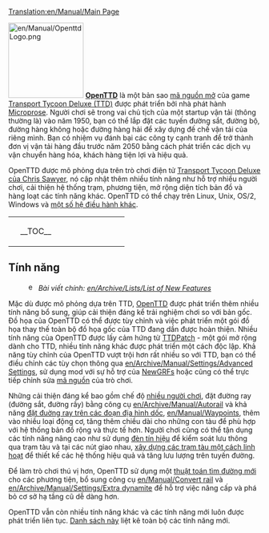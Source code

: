 [[Translation:en/Manual/Main Page]]
{{en/Manual/Navigation}}

[[File:en/Manual/OpenttdLogo.png|left|150px]]
[http://www.openttd.org/ '''OpenTTD'''] là một bản sao [https://vi.wikipedia.org/wiki/Ph%E1%BA%A7n_m%E1%BB%81m_ngu%E1%BB%93n_m%E1%BB%9F mã nguồn mở] của game [https://vi.wikipedia.org/wiki/Transport_Tycoon Transport Tycoon Deluxe (TTD)] được phát triển bởi nhà phát hành [https://vi.wikipedia.org/wiki/MicroProse Microprose]. Người chơi sẽ trong vai chủ tịch của một startup vận tải (thông thường là) vào năm 1950, bạn có thể lắp đặt các tuyến đường sắt, đường bộ, đường hàng không hoặc đường hàng hải để xây dựng đế chế vận tải của riêng mình. Bạn có nhiệm vụ đánh bại các công ty cạnh tranh để trở thành đơn vị vận tải hàng đầu trước năm 2050 bằng cách phát triển các dịch vụ vận chuyển hàng hóa, khách hàng tiện lợi và hiệu quả.

OpenTTD được mô phỏng dựa trên trò chơi điện tử [http://www.chrissawyer.com/info.htm Transport Tycoon Deluxe của Chris Sawyer], nó cập nhật thêm nhiều tính năng như hỗ trợ nhiều người chơi, cải thiện hệ thống trạm, phương tiện, mở rộng diện tích bản đồ và hàng loạt các tính năng khác. OpenTTD có thể chạy trên Linux, Unix, OS/2, Windows và [[en/Archive/Compilation and Ports/Operating system|một số hệ điều hành khác]].

{| align="center"
|colspan=2 style="background:none; border:0px"|
|width=200 style="background:none; border:0px"| __TOC__
|style="background:none; border:0px"| [[File:en/Manual/Intro screen.png|frame|center|[[en/Manual/Game interface#main-window-contents|Mành hình chính]] của OpenTTD]]
|}

==Tính năng==
:[[File:en/Searchtool.png|16px]] ''Bài viết chính: [[en/Archive/Lists/List of New Features]]''

Mặc dù được mô phỏng dựa trên TTD, [http://www.openttd.org/ OpenTTD] được phát triển thêm nhiều tính năng bổ sung, giúp cải thiện đáng kể trải nghiệm chơi so với bản gốc. Đồ họa của OpenTTD có thể được tùy chỉnh và việc phát triển một gói đồ họa thay thế toàn bộ đồ họa gốc của TTD đang dần được hoàn thiện. Nhiều tính năng của OpenTTD được lấy cảm hứng từ [http://www.ttdpatch.net/ TTDPatch] - một gói mở rộng dành cho TTD, nhiều tính năng khác được phát triển một cách độc lập. Khả năng tùy chỉnh của OpenTTD vượt trội hơn rất nhiều so với TTD, bạn có thể điều chỉnh các tùy chọn thông qua [[en/Archive/Manual/Settings/Advanced Settings]], sử dụng mod với sự hỗ trợ của [[en/Manual/NewGRF|NewGRFs]] hoặc cũng có thể trực tiếp chỉnh sửa [https://github.com/OpenTTD/OpenTTD/ mã nguồn] của trò chơi.

Những cải thiện đáng kể bao gồm chế độ [[en/Manual/Multiplayer|nhiều người chơi]], đặt đường ray (đường sắt, đường rầy) bằng công cụ [[en/Archive/Manual/Autorail]] và khả năng [[en/Archive/Manual/Settings/Build on slopes|đặt đuờng ray trên các đoạn địa hình dốc]], [[en/Manual/Waypoints]], thêm vào nhiều loại động cơ, tăng thêm chiều dài cho những con tàu để phù hợp với hệ thống bản đồ rộng và thực tế hơn. Người chơi cũng có thể tận dụng các tính năng nâng cao như sử dụng [[en/Manual/Signals|đèn tín hiệu]] để kiểm soát lưu thông qua trạm tàu và tại các nút giao nhau, [[en/Archive/Manual/Settings/Nonuniform stations|xây dựng các trạm tàu một cách linh hoạt]] để thiết kế các hệ thống hiệu quả và tăng lưu lượng trên tuyến đường.

Để làm trò chơi thú vị hơn, OpenTTD sử dụng một [[en/Archive/Manual/Yet Another Pathfinder|thuật toán tìm đường mới]] cho các phương tiện, bổ sung công cụ [[en/Manual/Convert rail]] và [[en/Archive/Manual/Settings/Extra dynamite]] để hỗ trợ việc nâng cấp và phá bỏ cơ sở hạ tầng cũ dễ dàng hơn.

OpenTTD vẫn còn nhiều tính năng khác và các tính năng mới luôn được phát triển liên tục. [[en/Archive/Lists/List of New Features|Danh sách này]] liệt kê toàn bộ các tính năng mới.